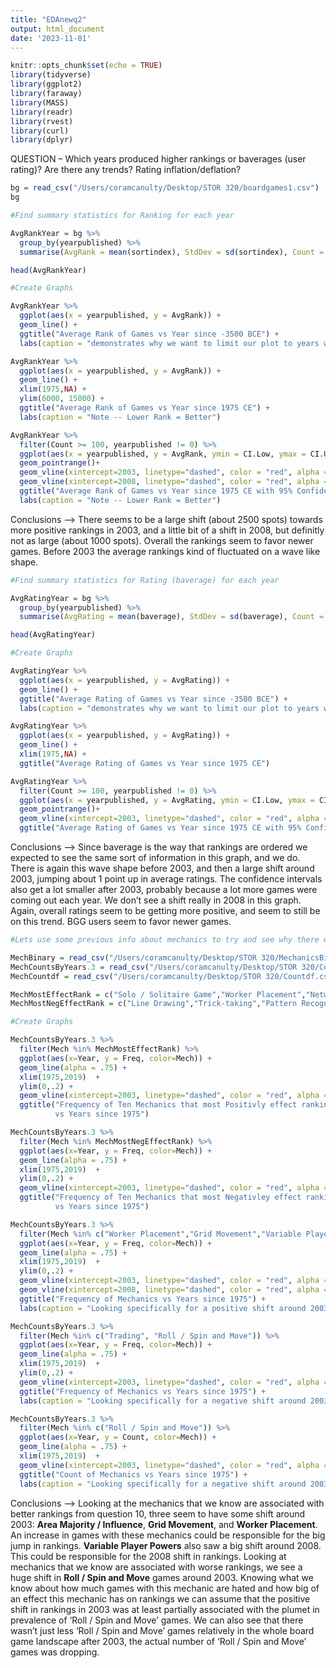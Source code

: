 ```yaml
---
title: "EDAnewq2"
output: html_document
date: '2023-11-01'
---
```


```r
knitr::opts_chunk$set(echo = TRUE)
library(tidyverse)
library(ggplot2)
library(faraway)
library(MASS)
library(readr)
library(rvest)
library(curl)
library(dplyr)
```


QUESTION -- Which years produced higher rankings or baverages (user rating)? Are there any trends? Rating inflation/deflation?

```r
bg = read_csv("/Users/coramcanulty/Desktop/STOR 320/boardgames1.csv")
bg
```

```r
#Find summary statistics for Ranking for each year

AvgRankYear = bg %>%
  group_by(yearpublished) %>%
  summarise(AvgRank = mean(sortindex), StdDev = sd(sortindex), Count = n(), CI.Up = AvgRank + 1.96*(StdDev/sqrt(Count)) , CI.Low =AvgRank - 1.96*(StdDev/sqrt(Count)) )

head(AvgRankYear)
```

```r
#Create Graphs

AvgRankYear %>% 
  ggplot(aes(x = yearpublished, y = AvgRank)) +
  geom_line() + 
  ggtitle("Average Rank of Games vs Year since -3500 BCE") +
  labs(caption = "demonstrates why we want to limit our plot to years where many games came out")

AvgRankYear %>% 
  ggplot(aes(x = yearpublished, y = AvgRank)) +
  geom_line() +
  xlim(1975,NA) +
  ylim(6000, 15000) + 
  ggtitle("Average Rank of Games vs Year since 1975 CE") +
  labs(caption = "Note -- Lower Rank = Better")

AvgRankYear %>% 
  filter(Count >= 100, yearpublished != 0) %>%
  ggplot(aes(x = yearpublished, y = AvgRank, ymin = CI.Low, ymax = CI.Up)) +
  geom_pointrange()+ 
  geom_vline(xintercept=2003, linetype="dashed", color = "red", alpha = .4) +
  geom_vline(xintercept=2008, linetype="dashed", color = "red", alpha = .4) +
  ggtitle("Average Rank of Games vs Year since 1975 CE with 95% Confidence Intervals") +
  labs(caption = "Note -- Lower Rank = Better")
```

Conclusions --> There seems to be a large shift (about 2500 spots) towards more positive rankings in 2003, and a little bit of a shift in 2008, but definitly not as large (about 1000 spots). Overall the rankings seem to favor newer games. Before 2003 the average rankings kind of fluctuated on a wave like shape.  

```r
#Find summary statistics for Rating (baverage) for each year

AvgRatingYear = bg %>%
  group_by(yearpublished) %>%
  summarise(AvgRating = mean(baverage), StdDev = sd(baverage), Count = n(), CI.Up = AvgRating + 1.96*(StdDev/sqrt(Count)) , CI.Low =AvgRating - 1.96*(StdDev/sqrt(Count)) )

head(AvgRatingYear)
```

```r
#Create Graphs

AvgRatingYear %>% 
  ggplot(aes(x = yearpublished, y = AvgRating)) +
  geom_line() + 
  ggtitle("Average Rating of Games vs Year since -3500 BCE") +
  labs(caption = "demonstrates why we want to limit our plot to years where many games came out")

AvgRatingYear %>% 
  ggplot(aes(x = yearpublished, y = AvgRating)) +
  geom_line() +
  xlim(1975,NA) + 
  ggtitle("Average Rating of Games vs Year since 1975 CE")

AvgRatingYear %>% 
  filter(Count >= 100, yearpublished != 0) %>%
  ggplot(aes(x = yearpublished, y = AvgRating, ymin = CI.Low, ymax = CI.Up)) +
  geom_pointrange()+ 
  geom_vline(xintercept=2003, linetype="dashed", color = "red", alpha = .4) + 
  ggtitle("Average Rating of Games vs Year since 1975 CE with 95% Confidence Intervals")

```

Conclusions --> Since baverage is the way that rankings are ordered we expected to see the same sort of information in this graph, and we do. There is again this wave shape before 2003, and then a large shift around 2003, jumping about 1 point up in average ratings. The confidence intervals also get a lot smaller after 2003, probably because a lot more games were coming out each year. We don't see a shift really in 2008 in this graph. Again, overall ratings seem to be getting more positive, and seem to still be on this trend. BGG users seem to favor newer games.

```r
#Lets use some previous info about mechanics to try and see why there was a shift in 2003

MechBinary = read_csv("/Users/coramcanulty/Desktop/STOR 320/MechanicsBinary.csv",show_col_types = FALSE)
MechCountsByYears.3 = read_csv("/Users/coramcanulty/Desktop/STOR 320/CountsByYears.3.csv",show_col_types = FALSE)
MechCountdf = read_csv("/Users/coramcanulty/Desktop/STOR 320/Countdf.csv",show_col_types = FALSE)

MechMostEffectRank = c("Solo / Solitaire Game","Worker Placement","Network and Route Building","Area Majority / Influence","Variable Phase Order","Grid Movement","Action Queue","Action Points","Variable Player Powers","Campaign / Battle Card Driven")
MechMostNegEffectRank = c("Line Drawing","Trick-taking","Pattern Recognition", "Memory","Acting","Betting and Bluffing","Rock-Paper-Scissors","Trading","Deduction","Roll / Spin and Move")
```

```r
#Create Graphs

MechCountsByYears.3 %>%
  filter(Mech %in% MechMostEffectRank) %>%
  ggplot(aes(x=Year, y = Freq, color=Mech)) +
  geom_line(alpha = .75) + 
  xlim(1975,2019)  + 
  ylim(0,.2) +
  geom_vline(xintercept=2003, linetype="dashed", color = "red", alpha = .4) + 
  ggtitle("Frequency of Ten Mechanics that most Positivly effect ranking 
          vs Years since 1975")

MechCountsByYears.3 %>%
  filter(Mech %in% MechMostNegEffectRank) %>%
  ggplot(aes(x=Year, y = Freq, color=Mech)) +
  geom_line(alpha = .75) + 
  xlim(1975,2019)  + 
  ylim(0,.2) +
  geom_vline(xintercept=2003, linetype="dashed", color = "red", alpha = .4) + 
  ggtitle("Frequency of Ten Mechanics that most Negativley effect ranking 
          vs Years since 1975")

MechCountsByYears.3 %>%
  filter(Mech %in% c("Worker Placement","Grid Movement","Variable Player Powers","Area Majority / Influence")) %>%
  ggplot(aes(x=Year, y = Freq, color=Mech)) +
  geom_line(alpha = .75) + 
  xlim(1975,2019)  + 
  ylim(0,.2) +
  geom_vline(xintercept=2003, linetype="dashed", color = "red", alpha = .4) + 
  geom_vline(xintercept=2008, linetype="dashed", color = "red", alpha = .4) +
  ggtitle("Frequency of Mechanics vs Years since 1975") +
  labs(caption = "Looking specifically for a positive shift around 2003")

MechCountsByYears.3 %>%
  filter(Mech %in% c("Trading", "Roll / Spin and Move")) %>%
  ggplot(aes(x=Year, y = Freq, color=Mech)) +
  geom_line(alpha = .75) + 
  xlim(1975,2019)  + 
  ylim(0,.2) +
  geom_vline(xintercept=2003, linetype="dashed", color = "red", alpha = .4) + 
  ggtitle("Frequency of Mechanics vs Years since 1975") +
  labs(caption = "Looking specifically for a negative shift around 2003")

MechCountsByYears.3 %>%
  filter(Mech %in% c("Roll / Spin and Move")) %>%
  ggplot(aes(x=Year, y = Count, color=Mech)) +
  geom_line(alpha = .75) + 
  xlim(1975,2019)  + 
  geom_vline(xintercept=2003, linetype="dashed", color = "red", alpha = .4) + 
  ggtitle("Count of Mechanics vs Years since 1975") +
  labs(caption = "Looking specifically for a negative shift around 2003")
```

Conclusions --> Looking at the mechanics that we know are associated with better rankings from question 10, three seem to have some shift around 2003: **Area Majority / Influence**, **Grid Movement**, and **Worker Placement**. An increase in games with these mechanics could be responsible for the big jump in rankings. **Variable Player Powers** also saw a big shift around 2008. This could be responsible for the 2008 shift in rankings. Looking at mechanics that we know are associated with worse rankings, we see a huge shift in **Roll / Spin and Move** games around 2003. Knowing what we know about how much games with this mechanic are hated and how big of an effect this mechanic has on rankings we can assume that the positive shift in rankings in 2003 was at least partially associated with the plumet in prevalence of 'Roll / Spin and Move' games. We can also see that there wasn't just less 'Roll / Spin and Move' games relatively in the whole board game landscape after 2003, the actual number of 'Roll / Spin and Move' games was dropping.

